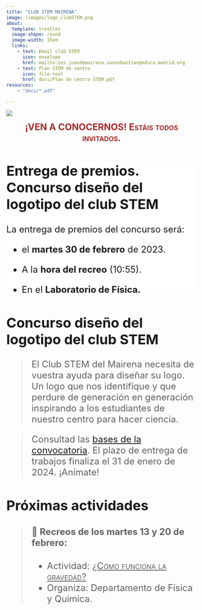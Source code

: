 ```yaml
---
title: "CLUB STEM MAIRENA"
image: /images/logo_clubSTEM.png
about: 
  template: trestles
  image-shape: round
  image-width: 15em
  links: 
    - text: Email club STEM
      icon: envelope
      href: mailto:ies.juandemairena.sansebastian@educa.madrid.org
    - text: Plan STEM de centro
      icon: file-text
      href: docs/Plan de centro STEM.pdf
resources:
    - "docs/*.pdf"

---
```


![](images/juanDeMairena-01.png){fig-alt="Foto entrada IES Juan de Mairena"}

<center><font size=+2><font color="brown">[**¡VEN A CONOCERNOS! Estáis todos invitados.**]{.smallcaps}</font></center>

::: {.callout-important style="background: white"}

## Entrega de premios. Concurso diseño del logotipo del club STEM

La entrega de premios del concurso será:

- el **martes 30 de febrero** de 2023.

- A la **hora del recreo** (10:55).

- En el **Laboratorio de Física.**

:::


## Concurso diseño del logotipo del club STEM

> El Club STEM del Mairena necesita de vuestra ayuda para diseñar su logo. Un logo que nos identifique y que perdure de generación en generación inspirando a los estudiantes de nuestro centro para hacer ciencia.

> Consultad las [bases de la convocatoria](./docs/Concurso%20Logotipo%20Club%20Stem.pdf). El plazo de entrega de trabajos finaliza el 31 de enero de 2024. ¡Anímate!


## Próximas actividades

> #### 🚀 Recreos de los martes 13 y 20 de febrero:
>
> -   Actividad: [[¿Cómo funciona la gravedad?]{.underline}]{.smallcaps}
> -   Organiza: Departamento de Física y Química.

<!-- ::: {.callout-important style="background: white"} -->

<!-- ## Para los martes 19 de diciembre de 2023 -->

<!-- Material necesario: -->

<!-- -   Tijeras. -->

<!-- -   Pegamento o cola blanca. -->

<!-- -   Una huevera vacía, de una docena de huevos distribuidos en dos filas de seis. -->

<!-- Si no dispones de alguno de estos materiales, se administrarán en el taller. -->

<!-- ::: -->
